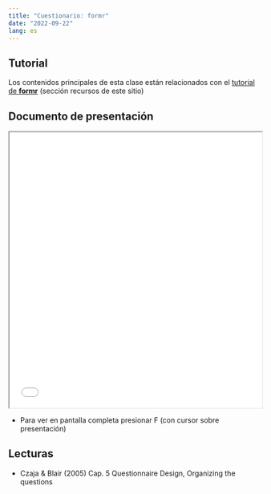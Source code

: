 ---
title: "Cuestionario: formr"
date: "2022-09-22"
lang: es
---

## Tutorial

Los contenidos principales de esta clase están relacionados con el [tutorial de **formr**](/resource/03-resource.html) (sección recursos de este sitio)

## Documento de presentación

<iframe src=/slides/05-cuestionario/05-cuestionario.html height="550" width=100% allowfullscreen="true">
</iframe>

- Para ver en pantalla completa presionar F (con cursor sobre presentación)


## Lecturas

- Czaja & Blair (2005) Cap. 5 Questionnaire Design, Organizing the questions
